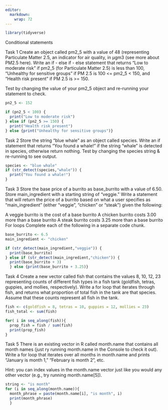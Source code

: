```yaml
---
editor: 
  markdown: 
    wrap: 72
---
```


```r
library(tidyverse)
```

Conditional statements

Task 1 Create an object called pm2_5 with a value of 48 (representing
Particulate Matter 2.5, an indicator for air quality, in μgm3 (see more
about PM2.5 here). Write an if - else if - else statement that returns
"Low to moderate risk" if pm2_5 (for Particulate Matter 2.5) is less
than 100, "Unhealthy for sensitive groups" if PM 2.5 is 100 \<= pm2_5 \<
150, and "Health risk present" if PM 2.5 is \>= 150.

Test by changing the value of your pm2_5 object and re-running your
statement to check.

```r
pn2_5 <- 152

if (pn2_5 < 100) {
  print("Low to moderate risk")
} else if (pn2_5 >= 150) {
  print("Health risk present")
} else {print("Unhealthy for sensitive groups")}
```

Task 2 Store the string "blue whale" as an object called species. Write
an if statement that returns "You found a whale!" if the string "whale"
is detected in species, otherwise return nothing. Test by changing the
species string & re-running to see output.

```r
species <- "blue whale"
if (str_detect(species,"whale")) {
  print("You found a whale!")
}
```

Task 3 Store the base price of a burrito as base_burrito with a value of
6.50. Store main_ingredient with a starting string of "veggie." Write a
statement that will return the price of a burrito based on what a user
specifies as "main_ingredient" (either "veggie", "chicken" or "steak")
given the following:

A veggie burrito is the cost of a base burrito A chicken burrito costs
3.00 more than a base burrito A steak burrito costs 3.25 more than a
base burrito For loops Complete each of the following in a separate code
chunk.

```r
base_burrito <- 6.5
main_ingredient <- "chicken"

if (str_detect(main_ingredient,"veggie")) {
  print(base_burrito)
} else if (str_detect(main_ingredient,"chicken")) {
  print(base_burrito + 3)
  } else {print(base_burrito + 3.25)}

```

Task 4 Create a new vector called fish that contains the values 8, 10,
12, 23 representing counts of different fish types in a fish tank
(goldfish, tetras, guppies, and mollies, respectively). Write a for loop
that iterates through fish, and returns what proportion of total fish in
the tank are that species. Assume that these counts represent all fish
in the tank.

```r
fish <- c(goldfish = 8, tetras = 10, guppies = 12, mollies = 23)
fish_total <- sum(fish)

for( i in seq_along(fish)){
  prop_fish = fish / sum(fish)
  print(prop_fish)
}
```

Task 5 There is an existing vector in R called month.name that contains
all month names (just ry running month.name in the Console to check it
out). Write a for loop that iterates over all months in month.name and
prints "January is month 1," "February is month 2", etc.

Hint: you can index values in the month.name vector just like you would
any other vector (e.g., try running month.name\[5\]).

```r
string <- "is month"
for (i in seq_along(month.name)){
  month_phrase = paste(month.name[i], "is month", i)
  print(month_phrase) 
  }
```
